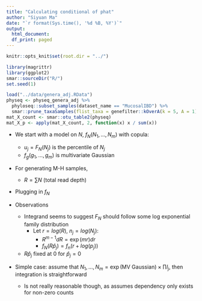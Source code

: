 ```yaml
---
title: "Calculating conditional of phat"
author: "Siyuan Ma"
date: "`r format(Sys.time(), '%d %B, %Y')`"
output:
  html_document:
  df_print: paged
---
```

```r
knitr::opts_knit$set(root.dir = "../")
```

```r
library(magrittr)
library(ggplot2)
smar::sourceDir("R/")
set.seed(1)
```

```r
load("../data/genera_adj.RData")
physeq <- physeq_genera_adj %>% 
  phyloseq::subset_samples(dataset_name == "MucosalIBD") %>% 
  smar::prune_taxaSamples(flist_taxa = genefilter::kOverA(k = 5, A = 1))
mat_X_count <- smar::otu_table2(physeq)
mat_X_p <- apply(mat_X_count, 2, function(x) x / sum(x))
```

* We start with a model on $N$, $f_N(N_1, \dots, N_m)$ with copula:
  \begin{align}
    f_N(N_1, \dots, N_m) 
      &= \left(\prod f_N(N_j)\right) \times f_u(u_1, \dots, u_m) \\
      &= \left(\prod f_N(N_j)\right) \times \frac{f_g(F^{-1}_g(u_1), \dots, F^{-1}_g(u_m))}
         {\prod f_g(F^{-1}_g(u_j))}
  \end{align}
  * $u_j = F_N(N_j)$ is the percentile of $N_j$
  * $f_g(g_1, \dots, g_m)$ is multivariate Gaussian

* For generating M-H samples,
  \begin{align}
    f_{\hat{p}}(\hat{p}_j | \hat{p}_{-j}/\sum \hat{p}_{-j})
      &\propto f_{\hat{p}}(\hat{p}_1, \dots, \hat{p}_m) \\
      &= \int f_N(R\hat{p}_1, \dots, R\hat{p}_m) R^{m - 1} dR
  \end{align}
  * $R = \sum N$ (total read depth)

* Plugging in $f_N$
  \begin{align}
    f_N(R\hat{p}_1, \dots, R\hat{p}_m) 
      &= \left(\prod f_N(R\hat{p}_j) \right) \times 
         \frac{f_g(F_g^{-1}(F_N(R\hat{p}_1)), \dots, F_g^{-1}(F_N(R\hat{p}_m)))}
         {\prod f_g(F_g^{-1}(F_N(R\hat{p}_1)))} 
  \end{align}
  
* Observations
  * Integrand seems to suggest $F_N$ should follow some log exponential family
    distribution
    * Let $r = log(R)$, $n_j = log(N_j)$:
      * $R^{m - 1} dR = \exp(m r) d r$
      * $f_N(R\hat{p}_j) = f_n(r + log(p_j))$
  * $R\hat{p}_j$ fixed at $0$ for $\hat{p}_j = 0$
  
* Simple case: assume that $N_1, \dots, N_m = \exp\left(\text{MV Gaussian}\right)
  \times \prod I_j$, then integration is straightforward
  * Is not really reasonable though, as assumes dependency only exists for 
    non-zero counts